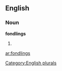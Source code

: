 ==English==

===Noun===
'''fondlings'''

# {{plural of|[[fondling]]}}

[[Category:English plurals]]

[[ar:fondlings]]